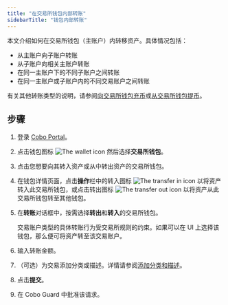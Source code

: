 ```yaml
---
title: "在交易所钱包内部转账"
sidebarTitle: "钱包内部转账"
---
```


本文介绍如何在交易所钱包（主账户）内转移资产。具体情况包括：

- 从主账户向子账户转账
- 从子账户向相关主账户转账
- 在同一主账户下的不同子账户之间转账
- 在同一主账户或子账户内的不同交易账户之间转账

有关其他转账类型的说明，请参阅[向交易所钱包充币](/cn/portal/exchange-wallets/transfers)或[从交易所钱包提币](/en/portal/transfers/from-exchange-wallets)。

## 步骤

1. 登录 [Cobo Portal](https://portal.cobo.com/login)。
2. 点击钱包图标 <img src="/en/images/exchange-wallet/1.png" className="icon" alt="The wallet icon" /> 然后选择**交易所钱包**。
3. 点击您想要向其转入资产或从中转出资产的交易所钱包。
4. 在钱包详情页面，点击**操作**栏中的转入图标 <img src="/en/images/exchange-wallet/12.png" className="icon" alt="The transfer in icon" /> 以将资产转入此交易所钱包，或点击转出图标 <img src="/en/images/exchange-wallet/13.png" className="icon" alt="The transfer out icon" /> 以将资产从此交易所钱包转至其他钱包。
5. 在**转账**对话框中，按需选择**转出**和**转入**的交易所钱包。

    <Note>交易账户类型的具体转账行为受交易所规则的约束。如果可以在 UI 上选择该钱包，那么便可将资产转至该交易账户。</Note>

6. 输入转账金额。
7. （可选）为交易添加分类或描述。详情请参阅[添加分类和描述](/cn/portal/transfers/add-category)。
8. 点击**提交**。
9. 在 Cobo Guard 中批准该请求。
